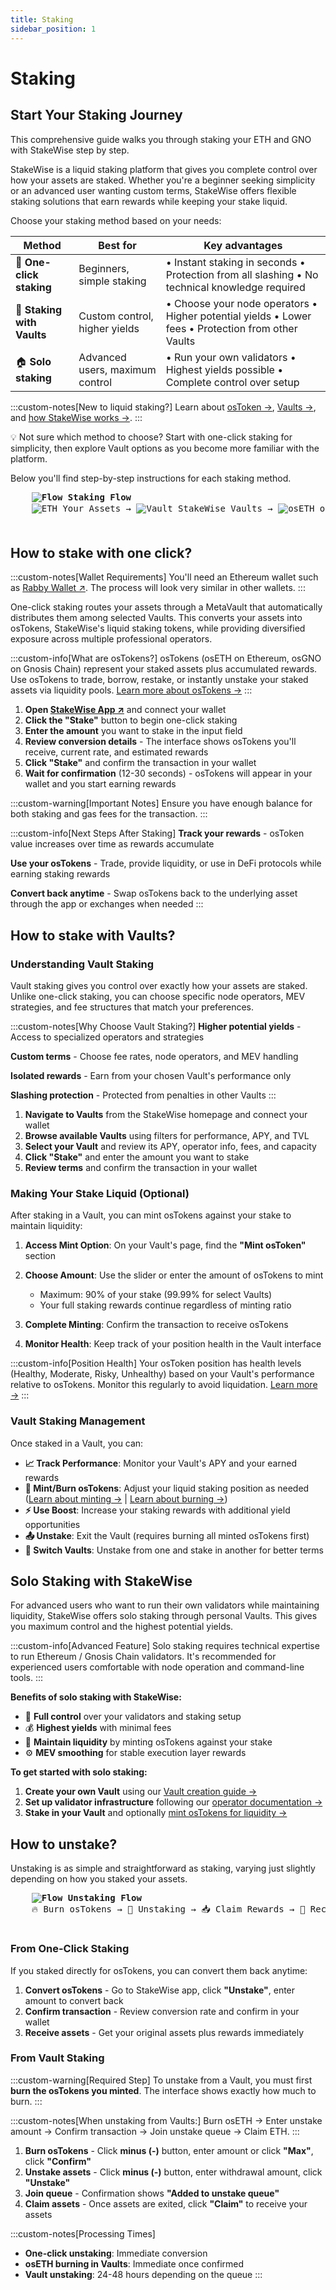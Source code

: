 ```yaml
---
title: Staking
sidebar_position: 1
---
```



# Staking

## Start Your Staking Journey

This comprehensive guide walks you through staking your ETH and GNO with StakeWise step by step.

StakeWise is a liquid staking platform that gives you complete control over how your assets are staked. Whether you're a beginner seeking simplicity or an advanced user wanting custom terms, StakeWise offers flexible staking solutions that earn rewards while keeping your stake liquid.

Choose your staking method based on your needs:

| Method | Best for | Key advantages |
|--------|----------|----------------|
| 🚀 **One-click staking** | Beginners, simple staking | • Instant staking in seconds • Protection from all slashing • No technical knowledge required |
| 🎯 **Staking with Vaults** | Custom control, higher yields | • Choose your node operators • Higher potential yields • Lower fees • Protection from other Vaults |
| 🏠 **Solo staking** | Advanced users, maximum control | • Run your own validators • Highest yields possible • Complete control over setup |

:::custom-notes[New to liquid staking?]
Learn about [osToken →](/docs/protocol-concepts/osToken), [Vaults →](/docs/protocol-concepts/Vaults), and [how StakeWise works →](/docs/intro).
:::

💡 Not sure which method to choose? Start with one-click staking for simplicity, then explore Vault options as you become more familiar with the platform.

Below you'll find step-by-step instructions for each staking method.

<div style={{textAlign: 'center', margin: '2rem 0'}}>
  <pre style={{
    display: 'inline-block',
    textAlign: 'left',
    background: 'var(--ifm-color-emphasis-200)',
    color: 'var(--ifm-color-primary)',
    padding: '2rem',
    borderRadius: '12px',
    fontSize: '14px',
    fontFamily: 'Monaco, monospace',
    boxShadow: '0 10px 30px rgba(1,137,112,0.2)',
    lineHeight: '1.8'
  }}>
    <strong style={{fontSize: '16px', borderBottom: '2px solid #018970', paddingBottom: '0.5rem', display: 'inline-block', marginBottom: '1rem'}}><img src="/img/icons8-flow-50.png" alt="Flow" style={{width: '16px', height: '16px', display: 'inline', marginRight: '4px', verticalAlign: 'text-bottom'}} /> Staking Flow</strong>
    <img src="/img/icons8-ethereum.svg" alt="ETH" style={{width: '16px', height: '16px', display: 'inline', marginRight: '4px', verticalAlign: 'text-bottom'}} /> Your Assets &rarr; <img src="/img/icons8-safe-40.png" alt="Vault" style={{width: '16px', height: '16px', display: 'inline', marginRight: '4px', verticalAlign: 'text-bottom'}} /> StakeWise Vaults &rarr; <img src="/img/osETH.svg" alt="osETH" style={{width: '16px', height: '16px', display: 'inline', marginRight: '4px', verticalAlign: 'text-bottom'}} /> osTokens &rarr; 💰 Earn Rewards
  </pre>
</div>

## How to stake with one click?

:::custom-notes[Wallet Requirements]
You'll need an Ethereum wallet such as [Rabby Wallet ↗](https://rabby.io/).
The process will look very similar in other wallets.
:::

One-click staking routes your assets through a MetaVault that automatically distributes them among selected Vaults. This converts your assets into osTokens, StakeWise's liquid staking tokens, while providing diversified exposure across multiple professional operators.

:::custom-info[What are osTokens?]
osTokens (osETH on Ethereum, osGNO on Gnosis Chain) represent your staked assets plus accumulated rewards. Use osTokens to trade, borrow, restake, or instantly unstake your staked assets via liquidity pools. [Learn more about osTokens →](/docs/protocol-concepts/osToken)
:::

1. **Open [StakeWise App ↗](https://app.stakewise.io)** and connect your wallet
2. **Click the "Stake"** button to begin one-click staking
3. **Enter the amount** you want to stake in the input field
4. **Review conversion details** - The interface shows osTokens you'll receive, current rate, and estimated rewards
5. **Click "Stake"** and confirm the transaction in your wallet
6. **Wait for confirmation** (12-30 seconds) - osTokens will appear in your wallet and you start earning rewards

:::custom-warning[Important Notes]
Ensure you have enough balance for both staking and gas fees for the transaction.
:::

:::custom-info[Next Steps After Staking]
**Track your rewards** - osToken value increases over time as rewards accumulate

**Use your osTokens** - Trade, provide liquidity, or use in DeFi protocols while earning staking rewards

**Convert back anytime** - Swap osTokens back to the underlying asset through the app or exchanges when needed
:::

## How to stake with Vaults?

### Understanding Vault Staking

Vault staking gives you control over exactly how your assets are staked. Unlike one-click staking, you can choose specific node operators, MEV strategies, and fee structures that match your preferences.

:::custom-notes[Why Choose Vault Staking?]
**Higher potential yields** - Access to specialized operators and strategies

**Custom terms** - Choose fee rates, node operators, and MEV handling

**Isolated rewards** - Earn from your chosen Vault's performance only

**Slashing protection** - Protected from penalties in other Vaults
:::

1. **Navigate to Vaults** from the StakeWise homepage and connect your wallet
2. **Browse available Vaults** using filters for performance, APY, and TVL
3. **Select your Vault** and review its APY, operator info, fees, and capacity
4. **Click "Stake"** and enter the amount you want to stake
5. **Review terms** and confirm the transaction in your wallet


### Making Your Stake Liquid (Optional)

After staking in a Vault, you can mint osTokens against your stake to maintain liquidity:

1. **Access Mint Option**: On your Vault's page, find the **"Mint osToken"** section
2. **Choose Amount**: Use the slider or enter the amount of osTokens to mint
   - Maximum: 90% of your stake (99.99% for select Vaults)
   - Your full staking rewards continue regardless of minting ratio

3. **Complete Minting**: Confirm the transaction to receive osTokens
4. **Monitor Health**: Keep track of your position health in the Vault interface

:::custom-info[Position Health]
Your osToken position has health levels (Healthy, Moderate, Risky, Unhealthy) based on your Vault's performance relative to osTokens. Monitor this regularly to avoid liquidation. [Learn more →](/docs/protocol-concepts/osToken#position-health)
:::

### Vault Staking Management

Once staked in a Vault, you can:

- **📈 Track Performance**: Monitor your Vault's APY and your earned rewards
- **🔄 Mint/Burn osTokens**: Adjust your liquid staking position as needed ([Learn about minting →](/docs/protocol-concepts/osToken#minting) | [Learn about burning →](/docs/protocol-concepts/osToken#burning))
- **⚡ Use Boost**: Increase your staking rewards with additional yield opportunities
- **📤 Unstake**: Exit the Vault (requires burning all minted osTokens first)
- **💱 Switch Vaults**: Unstake from one and stake in another for better terms

## Solo Staking with StakeWise

For advanced users who want to run their own validators while maintaining liquidity, StakeWise offers solo staking through personal Vaults. This gives you maximum control and the highest potential yields.

:::custom-info[Advanced Feature]
Solo staking requires technical expertise to run Ethereum / Gnosis Chain validators. It's recommended for experienced users comfortable with node operation and command-line tools.
:::

**Benefits of solo staking with StakeWise:**
- 🎯 **Full control** over your validators and staking setup
- 💰 **Highest yields** with minimal fees
- 🔄 **Maintain liquidity** by minting osTokens against your stake
- ⚙️ **MEV smoothing** for stable execution layer rewards

**To get started with solo staking:**
1. **Create your own Vault** using our [Vault creation guide →](/docs/guides/running-a-vault)
2. **Set up validator infrastructure** following our [operator documentation →](/operator/intro)
3. **Stake in your Vault** and optionally [mint osTokens for liquidity →](/docs/protocol-concepts/osToken#minting)

## How to unstake?

Unstaking is as simple and straightforward as staking, varying just slightly depending on how you staked your assets.

<div style={{textAlign: 'center', margin: '2rem 0'}}>
  <pre style={{
    display: 'inline-block',
    textAlign: 'left',
    background: 'var(--ifm-color-emphasis-200)',
    color: 'var(--ifm-color-primary)',
    padding: '2rem',
    borderRadius: '12px',
    fontSize: '14px',
    fontFamily: 'Monaco, monospace',
    boxShadow: '0 10px 30px rgba(1,137,112,0.2)',
    lineHeight: '1.8'
  }}>
    <strong style={{fontSize: '16px', borderBottom: '2px solid #018970', paddingBottom: '0.5rem', display: 'inline-block', marginBottom: '1rem'}}><img src="/img/icons8-flow-50.png" alt="Flow" style={{width: '16px', height: '16px', display: 'inline', marginRight: '4px', verticalAlign: 'text-bottom'}} /> Unstaking Flow</strong>
    🔥 Burn osTokens &rarr; 🚪 Unstaking &rarr; 📥 Claim Rewards &rarr; 👛 Receive Assets
  </pre>
</div>

### From One-Click Staking

If you staked directly for osTokens, you can convert them back anytime:

1. **Convert osTokens** - Go to StakeWise app, click **"Unstake"**, enter amount to convert back
2. **Confirm transaction** - Review conversion rate and confirm in your wallet
3. **Receive assets** - Get your original assets plus rewards immediately

### From Vault Staking

:::custom-warning[Required Step]
To unstake from a Vault, you must first **burn the osTokens you minted**. The interface shows exactly how much to burn.
:::

:::custom-notes[When unstaking from Vaults:]
Burn osETH → Enter unstake amount → Confirm transaction → Join unstake queue → Claim ETH.
:::

1. **Burn osTokens** - Click **minus (-)** button, enter amount or click **"Max"**, click **"Confirm"**
2. **Unstake assets** - Click **minus (-)** button, enter withdrawal amount, click **"Unstake"**
3. **Join queue** - Confirmation shows **"Added to unstake queue"**
4. **Claim assets** - Once assets are exited, click **"Claim"** to receive your assets

:::custom-notes[Processing Times]
- **One-click unstaking**: Immediate conversion
- **osETH burning in Vaults**: Immediate once confirmed
- **Vault unstaking**: 24-48 hours depending on the queue
:::
